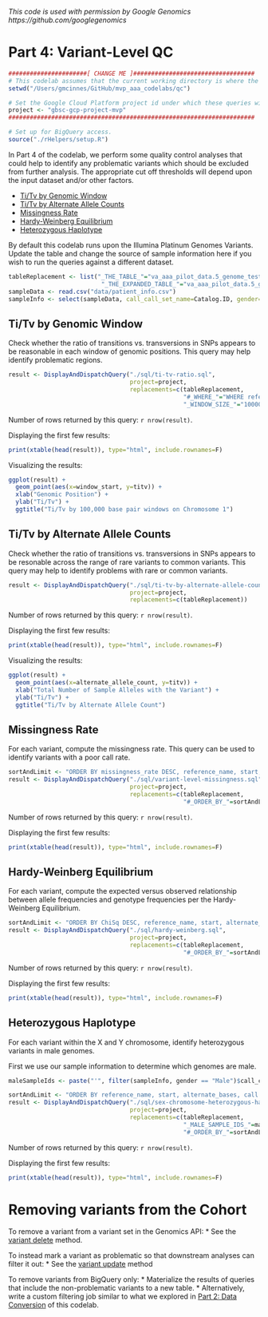 <!-- R Markdown Documentation, DO NOT EDIT THE PLAIN MARKDOWN VERSION OF THIS FILE -->

<!-- Copyright 2015 Google Inc. All rights reserved. -->

<!-- Licensed under the Apache License, Version 2.0 (the "License"); -->
<!-- you may not use this file except in compliance with the License. -->
<!-- You may obtain a copy of the License at -->

<!--     http://www.apache.org/licenses/LICENSE-2.0 -->

<!-- Unless required by applicable law or agreed to in writing, software -->
<!-- distributed under the License is distributed on an "AS IS" BASIS, -->
<!-- WITHOUT WARRANTIES OR CONDITIONS OF ANY KIND, either express or implied. -->
<!-- See the License for the specific language governing permissions and -->
<!-- limitations under the License. -->

*This code is used with permission by Google Genomics*
*https://github.com/googlegenomics*

# Part 4: Variant-Level QC

```r
######################[ CHANGE ME ]##################################
# This codelab assumes that the current working directory is where the Rmd file resides.
setwd("/Users/gmcinnes/GitHub/mvp_aaa_codelabs/qc")

# Set the Google Cloud Platform project id under which these queries will run.
project <- "gbsc-gcp-project-mvp"
#####################################################################
```

```r
# Set up for BigQuery access.
source("./rHelpers/setup.R")
```

In Part 4 of the codelab, we perform some quality control analyses that could help to identify any problematic variants which should be excluded from further analysis.  The appropriate cut off thresholds will depend upon the input dataset and/or other factors.

* [Ti/Tv by Genomic Window](#titv-by-genomic-window)
* [Ti/Tv by Alternate Allele Counts](#titv-by-alternate-allele-counts)
* [Missingness Rate](#missingness-rate)
* [Hardy-Weinberg Equilibrium](#hardy-weinberg-equilibrium)
* [Heterozygous Haplotype](#heterozygous-haplotype)

By default this codelab runs upon the Illumina Platinum Genomes Variants. Update the table and change the source of sample information here if you wish to run the queries against a different dataset.
```r
tableReplacement <- list("_THE_TABLE_"="va_aaa_pilot_data.5_genome_test_gvcfs_no_calls",
                          "_THE_EXPANDED_TABLE_"="va_aaa_pilot_data.5_genome_test_vcfs_no_calls")
sampleData <- read.csv("data/patient_info.csv")
sampleInfo <- select(sampleData, call_call_set_name=Catalog.ID, gender=Gender)
```

## Ti/Tv by Genomic Window

Check whether the ratio of transitions vs. transversions in SNPs appears to be reasonable in each window of genomic positions.  This query may help identify problematic regions.

```r
result <- DisplayAndDispatchQuery("./sql/ti-tv-ratio.sql",
                                  project=project,
                                  replacements=c(tableReplacement,
                                                 "#_WHERE_"="WHERE reference_name='chr1'",
                                                 "_WINDOW_SIZE_"="100000"))
```
Number of rows returned by this query: `r nrow(result)`.

Displaying the first few results:
```r
print(xtable(head(result)), type="html", include.rownames=F)
```

Visualizing the results:
```r
ggplot(result) +
  geom_point(aes(x=window_start, y=titv)) +
  xlab("Genomic Position") +
  ylab("Ti/Tv") +
  ggtitle("Ti/Tv by 100,000 base pair windows on Chromosome 1")
```

## Ti/Tv by Alternate Allele Counts

Check whether the ratio of transitions vs. transversions in SNPs appears to be resonable across the range of rare variants to common variants.  This query may help to identify problems with rare or common variants.

```r
result <- DisplayAndDispatchQuery("./sql/ti-tv-by-alternate-allele-count.sql",
                                  project=project,
                                  replacements=c(tableReplacement))
```
Number of rows returned by this query: `r nrow(result)`.

Displaying the first few results:
```r
print(xtable(head(result)), type="html", include.rownames=F)
```

Visualizing the results:
```r
ggplot(result) +
  geom_point(aes(x=alternate_allele_count, y=titv)) +
  xlab("Total Number of Sample Alleles with the Variant") +
  ylab("Ti/Tv") +
  ggtitle("Ti/Tv by Alternate Allele Count")
```

## Missingness Rate

For each variant, compute the missingness rate.  This query can be used to identify variants with a poor call rate.

```r
sortAndLimit <- "ORDER BY missingness_rate DESC, reference_name, start, reference_bases, alternate_bases LIMIT 1000"
result <- DisplayAndDispatchQuery("./sql/variant-level-missingness.sql",
                                  project=project,
                                  replacements=c(tableReplacement,
                                                 "#_ORDER_BY_"=sortAndLimit))
```
Number of rows returned by this query: `r nrow(result)`.

Displaying the first few results:
```r
print(xtable(head(result)), type="html", include.rownames=F)
```

## Hardy-Weinberg Equilibrium

For each variant, compute the expected versus observed relationship between allele frequencies and genotype frequencies per the Hardy-Weinberg Equilibrium.

```r
sortAndLimit <- "ORDER BY ChiSq DESC, reference_name, start, alternate_bases LIMIT 1000"
result <- DisplayAndDispatchQuery("./sql/hardy-weinberg.sql",
                                  project=project,
                                  replacements=c(tableReplacement,
                                                 "#_ORDER_BY_"=sortAndLimit))
```
Number of rows returned by this query: `r nrow(result)`.

Displaying the first few results:
```r
print(xtable(head(result)), type="html", include.rownames=F)
```

## Heterozygous Haplotype
For each variant within the X and Y chromosome, identify heterozygous variants in male genomes.

First we use our sample information to determine which genomes are male.  
```r
maleSampleIds <- paste("'", filter(sampleInfo, gender == "Male")$call_call_set_name, "'", sep="", collapse=",")
```

```r
sortAndLimit <- "ORDER BY reference_name, start, alternate_bases, call.call_set_name LIMIT 1000"
result <- DisplayAndDispatchQuery("./sql/sex-chromosome-heterozygous-haplotypes.sql",
                                  project=project,
                                  replacements=c(tableReplacement,
                                                 "_MALE_SAMPLE_IDS_"=maleSampleIds,
                                                 "#_ORDER_BY_"=sortAndLimit))
```
Number of rows returned by this query: `r nrow(result)`.

Displaying the first few results:
```r
print(xtable(head(result)), type="html", include.rownames=F)
```

# Removing variants from the Cohort

To remove a variant from a variant set in the Genomics API:
* See the [variant delete](https://cloud.google.com/genomics/v1beta2/reference/variants/delete) method.

To instead mark a variant as problematic so that downstream analyses can filter it out:
* See the [variant update](https://cloud.google.com/genomics/v1beta2/reference/variants/update) method

To remove variants from BigQuery only:
* Materialize the results of queries that include the non-problematic variants to a new table.
* Alternatively, write a custom filtering job similar to what we explored in [Part 2: Data Conversion](./Data-Conversion.md) of this codelab.

